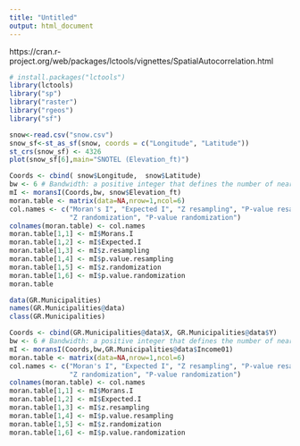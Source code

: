```yaml
---
title: "Untitled"
output: html_document
---
```


https://cran.r-project.org/web/packages/lctools/vignettes/SpatialAutocorrelation.html

```r
# install.packages("lctools")
library(lctools)
library("sp") 
library("raster") 
library("rgeos")
library("sf")
```

```r
snow<-read.csv("snow.csv")
snow_sf<-st_as_sf(snow, coords = c("Longitude", "Latitude"))
st_crs(snow_sf) <- 4326
plot(snow_sf[6],main="SNOTEL (Elevation_ft)")
```

```r
Coords <- cbind( snow$Longitude,  snow$Latitude)
bw <- 6 # Bandwidth: a positive integer that defines the number of nearest neighbours for the calculation of the weights
mI <- moransI(Coords,bw, snow$Elevation_ft)
moran.table <- matrix(data=NA,nrow=1,ncol=6)
col.names <- c("Moran's I", "Expected I", "Z resampling", "P-value resampling",
               "Z randomization", "P-value randomization")
colnames(moran.table) <- col.names
moran.table[1,1] <- mI$Morans.I
moran.table[1,2] <- mI$Expected.I
moran.table[1,3] <- mI$z.resampling
moran.table[1,4] <- mI$p.value.resampling
moran.table[1,5] <- mI$z.randomization
moran.table[1,6] <- mI$p.value.randomization
moran.table
```


```r
data(GR.Municipalities)
names(GR.Municipalities@data)
class(GR.Municipalities)
```

```r
Coords <- cbind(GR.Municipalities@data$X, GR.Municipalities@data$Y)
bw <- 6 # Bandwidth: a positive integer that defines the number of nearest neighbours for the calculation of the weights
mI <- moransI(Coords,bw,GR.Municipalities@data$Income01)
moran.table <- matrix(data=NA,nrow=1,ncol=6)
col.names <- c("Moran's I", "Expected I", "Z resampling", "P-value resampling",
               "Z randomization", "P-value randomization")
colnames(moran.table) <- col.names
moran.table[1,1] <- mI$Morans.I
moran.table[1,2] <- mI$Expected.I
moran.table[1,3] <- mI$z.resampling
moran.table[1,4] <- mI$p.value.resampling
moran.table[1,5] <- mI$z.randomization
moran.table[1,6] <- mI$p.value.randomization
```

